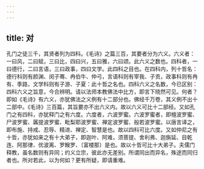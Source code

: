 ```yaml
---
---
---
```

title: 对
---



孔门之徒三千，其贤者列为四科。《毛诗》之篇三百，其要者分为六义。六义者：一曰风，二曰赋，三曰比，四曰兴，五曰雅，六曰颂。此六义之数也。四科者，一曰德行，二曰言语，三曰政事，四曰文学。此四科之目也。在四科内，列十哲名：德行科则有颜渊、闵子骞、冉伯牛、仲弓，言语科则有宰我、子贡，政事科则有冉有、季路，文学科则有子游、子夏：此十哲之名也。四科六义之名数，今已区别：四科六义之旨意，今合辨明。请以法师本教佛法中比方，即言下晓然可见。何者？即如《毛诗》有六义，亦犹佛法之义例有十二部分也。佛经千万卷，其义例不出十二部中。《毛诗》三百篇，其旨要亦不出六义内。故以六义可比十二部经。又如孔门之有四科，亦犹释门之有六度。六度者，六波罗蜜。六波罗蜜者，即檀波罗蜜、尸波罗蜜、羼提波罗蜜、毗梨耶波罗蜜、禅定波罗蜜、般若波罗蜜。以唐言译之，即布施、持戒、忍辱、精进、禅定、智慧是也。故以四科可比六度。又如仲尼之有十哲，亦犹如来之有十大弟子，即迦叶、阿难，须菩提、舍利弗、迦旃延、目乾连、阿那律、优波离、罗睺罗、〔富楼那〕是也。故以十哲可比十大弟子。夫儒门释教，虽名数则有异同；约义立宗，彼此亦无差别。所谓同出而异名，殊途而同归者也。所对若此，以为何如？更有所疑，即请重难。